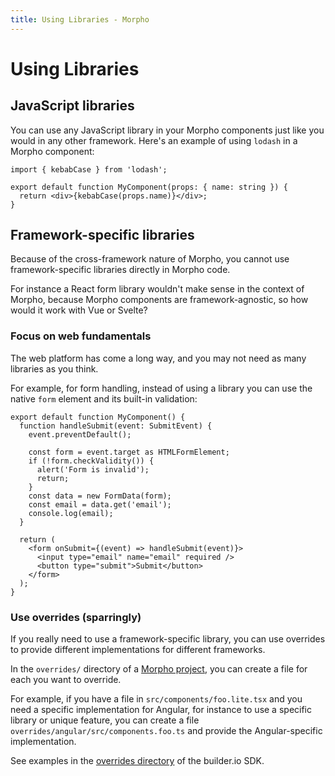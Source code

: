 ```yaml
---
title: Using Libraries - Morpho
---
```


# Using Libraries

## JavaScript libraries

You can use any JavaScript library in your Morpho components just like you would in any
other framework. Here's an example of using `lodash` in a Morpho component:

```tsx
import { kebabCase } from 'lodash';

export default function MyComponent(props: { name: string }) {
  return <div>{kebabCase(props.name)}</div>;
}
```

## Framework-specific libraries

Because of the cross-framework nature of Morpho, you cannot use framework-specific libraries
directly in Morpho code.

For instance a React form library wouldn't make sense in the context of Morpho, because
Morpho components are framework-agnostic, so how would it work with Vue or Svelte?

### Focus on web fundamentals

The web platform has come a long way, and you may not need as many libraries as you think.

For example, for form handling, instead of using a library you can use the native `form` element
and its built-in validation:

```tsx
export default function MyComponent() {
  function handleSubmit(event: SubmitEvent) {
    event.preventDefault();

    const form = event.target as HTMLFormElement;
    if (!form.checkValidity()) {
      alert('Form is invalid');
      return;
    }
    const data = new FormData(form);
    const email = data.get('email');
    console.log(email);
  }

  return (
    <form onSubmit={(event) => handleSubmit(event)}>
      <input type="email" name="email" required />
      <button type="submit">Submit</button>
    </form>
  );
}
```

### Use overrides (sparringly)

If you really need to use a framework-specific library, you can use overrides to
provide different implementations for different frameworks.

In the `overrides/` directory of a [Morpho project](/docs/project-structure/), you can create a file for each
you want to override.

For example, if you have a file in `src/components/foo.lite.tsx` and you need a specific
implementation for Angular, for instance to use a specific library or unique feature, you can
create a file `overrides/angular/src/components.foo.ts` and provide the Angular-specific implementation.

See examples in the [overrides directory](https://github.com/BuilderIO/builder/tree/main/packages/sdks/overrides)
of the builder.io SDK.
